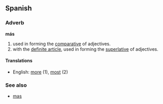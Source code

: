 ==Spanish==
===Adverb===
'''más'''

# used in forming the [[comparative]] of adjectives.
# with the [[definite article]], used in forming the [[superlative]] of adjectives.

====Translations====
*English: [[more]] (1), [[most]] (2)

===See also===
*[[mas]]